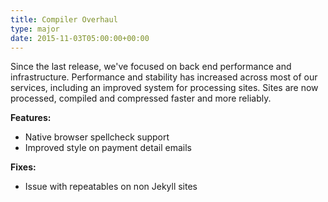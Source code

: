 ```yaml
---
title: Compiler Overhaul
type: major
date: 2015-11-03T05:00:00+00:00
---
```


Since the last release, we've focused on back end performance and infrastructure. Performance and stability has increased across most of our services, including an improved system for processing sites. Sites are now processed, compiled and compressed faster and more reliably.

**Features:**

* Native browser spellcheck support
* Improved style on payment detail emails

**Fixes:**

* Issue with repeatables on non Jekyll sites